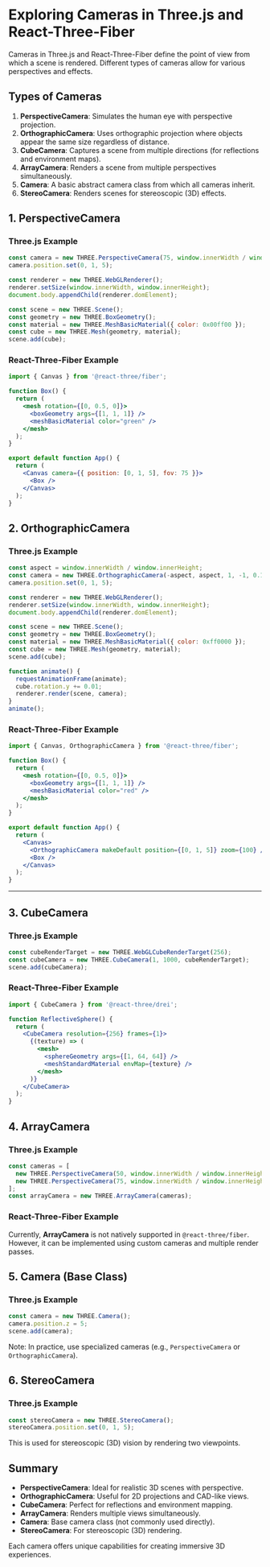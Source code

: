 # Exploring Cameras in Three.js and React-Three-Fiber

Cameras in Three.js and React-Three-Fiber define the point of view from which a scene is rendered. Different types of cameras allow for various perspectives and effects.

## Types of Cameras

1. **PerspectiveCamera**: Simulates the human eye with perspective projection.
2. **OrthographicCamera**: Uses orthographic projection where objects appear the same size regardless of distance.
3. **CubeCamera**: Captures a scene from multiple directions (for reflections and environment maps).
4. **ArrayCamera**: Renders a scene from multiple perspectives simultaneously.
5. **Camera**: A basic abstract camera class from which all cameras inherit.
6. **StereoCamera**: Renders scenes for stereoscopic (3D) effects.


## 1. PerspectiveCamera

### Three.js Example
```javascript
const camera = new THREE.PerspectiveCamera(75, window.innerWidth / window.innerHeight, 0.1, 1000);
camera.position.set(0, 1, 5);

const renderer = new THREE.WebGLRenderer();
renderer.setSize(window.innerWidth, window.innerHeight);
document.body.appendChild(renderer.domElement);

const scene = new THREE.Scene();
const geometry = new THREE.BoxGeometry();
const material = new THREE.MeshBasicMaterial({ color: 0x00ff00 });
const cube = new THREE.Mesh(geometry, material);
scene.add(cube);
```

### React-Three-Fiber Example
```jsx
import { Canvas } from '@react-three/fiber';

function Box() {
  return (
    <mesh rotation={[0, 0.5, 0]}>
      <boxGeometry args={[1, 1, 1]} />
      <meshBasicMaterial color="green" />
    </mesh>
  );
}

export default function App() {
  return (
    <Canvas camera={{ position: [0, 1, 5], fov: 75 }}>
      <Box />
    </Canvas>
  );
}
```


## 2. OrthographicCamera

### Three.js Example
```javascript
const aspect = window.innerWidth / window.innerHeight;
const camera = new THREE.OrthographicCamera(-aspect, aspect, 1, -1, 0.1, 1000);
camera.position.set(0, 1, 5);

const renderer = new THREE.WebGLRenderer();
renderer.setSize(window.innerWidth, window.innerHeight);
document.body.appendChild(renderer.domElement);

const scene = new THREE.Scene();
const geometry = new THREE.BoxGeometry();
const material = new THREE.MeshBasicMaterial({ color: 0xff0000 });
const cube = new THREE.Mesh(geometry, material);
scene.add(cube);

function animate() {
  requestAnimationFrame(animate);
  cube.rotation.y += 0.01;
  renderer.render(scene, camera);
}
animate();
```

### React-Three-Fiber Example
```jsx
import { Canvas, OrthographicCamera } from '@react-three/fiber';

function Box() {
  return (
    <mesh rotation={[0, 0.5, 0]}>
      <boxGeometry args={[1, 1, 1]} />
      <meshBasicMaterial color="red" />
    </mesh>
  );
}

export default function App() {
  return (
    <Canvas>
      <OrthographicCamera makeDefault position={[0, 1, 5]} zoom={100} />
      <Box />
    </Canvas>
  );
}
```

---

## 3. CubeCamera

### Three.js Example
```javascript
const cubeRenderTarget = new THREE.WebGLCubeRenderTarget(256);
const cubeCamera = new THREE.CubeCamera(1, 1000, cubeRenderTarget);
scene.add(cubeCamera);
```

### React-Three-Fiber Example
```jsx
import { CubeCamera } from '@react-three/drei';

function ReflectiveSphere() {
  return (
    <CubeCamera resolution={256} frames={1}>
      {(texture) => (
        <mesh>
          <sphereGeometry args={[1, 64, 64]} />
          <meshStandardMaterial envMap={texture} />
        </mesh>
      )}
    </CubeCamera>
  );
}
```

## 4. ArrayCamera

### Three.js Example
```javascript
const cameras = [
  new THREE.PerspectiveCamera(50, window.innerWidth / window.innerHeight, 0.1, 1000),
  new THREE.PerspectiveCamera(75, window.innerWidth / window.innerHeight, 0.1, 1000)
];
const arrayCamera = new THREE.ArrayCamera(cameras);
```

### React-Three-Fiber Example
Currently, **ArrayCamera** is not natively supported in `@react-three/fiber`. However, it can be implemented using custom cameras and multiple render passes.


## 5. Camera (Base Class)

### Three.js Example
```javascript
const camera = new THREE.Camera();
camera.position.z = 5;
scene.add(camera);
```

Note: In practice, use specialized cameras (e.g., `PerspectiveCamera` or `OrthographicCamera`).


## 6. StereoCamera

### Three.js Example
```javascript
const stereoCamera = new THREE.StereoCamera();
stereoCamera.position.set(0, 1, 5);
```

This is used for stereoscopic (3D) vision by rendering two viewpoints.


## Summary
- **PerspectiveCamera**: Ideal for realistic 3D scenes with perspective.
- **OrthographicCamera**: Useful for 2D projections and CAD-like views.
- **CubeCamera**: Perfect for reflections and environment mapping.
- **ArrayCamera**: Renders multiple views simultaneously.
- **Camera**: Base camera class (not commonly used directly).
- **StereoCamera**: For stereoscopic (3D) rendering.

Each camera offers unique capabilities for creating immersive 3D experiences.


